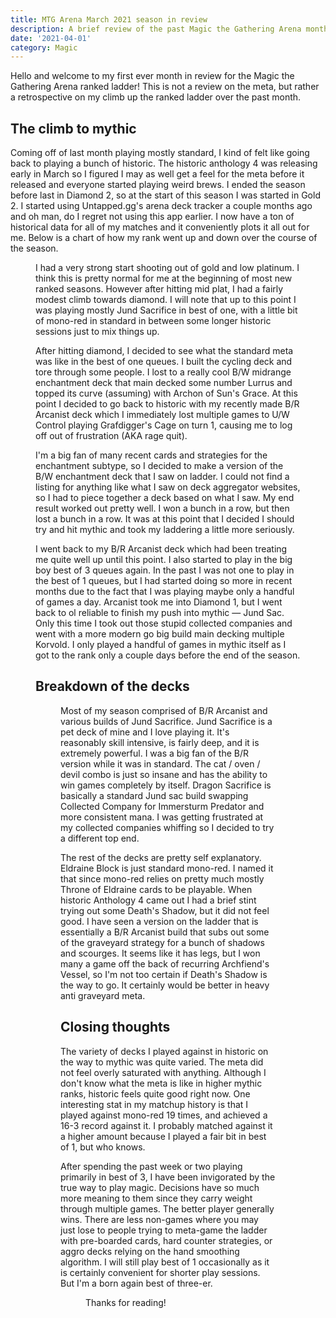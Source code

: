 ```yaml
---
title: MTG Arena March 2021 season in review
description: A brief review of the past Magic the Gathering Arena monthly ladder season for both standard and historic.
date: '2021-04-01'
category: Magic
---
```


Hello and welcome to my first ever month in review for the Magic the Gathering Arena ranked ladder! This is not a review on the meta, but rather a retrospective on my climb up the ranked ladder over the past month.

## The climb to mythic

Coming off of last month playing mostly standard, I kind of felt like going back to playing a bunch of historic. The historic anthology 4 was releasing early in March so I figured I may as well get a feel for the meta before it released and everyone started playing weird brews. I ended the season before last in Diamond 2, so at the start of this season I was started in Gold 2. I started using Untapped.gg's <ExternalLink href="https://mtga.untapped.gg/">arena deck tracker</ExternalLink> a couple months ago and oh man, do I regret not using this app earlier. I now have a ton of historical data for all of my matches and it conveniently plots it all out for me. Below is a chart of how my rank went up and down over the course of the season.

<Figure
  title="Ladder performance"
  image="march-2021-ladder.jpg"
  caption="Chart of ladder performance over the course of the MTG Arena season"
/>

I had a very strong start shooting out of gold and low platinum. I think this is pretty normal for me at the beginning of most new ranked seasons. However after hitting mid plat, I had a fairly modest climb towards diamond. I will note that up to this point I was playing mostly Jund Sacrifice in best of one, with a little bit of mono-red in standard in between some longer historic sessions just to mix things up.

After hitting diamond, I decided to see what the standard meta was like in the best of one queues. I built the cycling deck and tore through some people. I lost to a really cool B/W midrange enchantment deck that main decked some number <card-link name='Lurrus of the Dream-Den'>Lurrus</card-link> and topped its curve (assuming) with <card-link>Archon of Sun's Grace</card-link>. At this point I decided to go back to historic with my recently made B/R Arcanist deck which I immediately lost multiple games to U/W Control playing <card-link>Grafdigger's Cage</card-link> on turn 1, causing me to log off out of frustration (AKA rage quit).

I'm a big fan of many recent cards and strategies for the enchantment subtype, so I decided to make a version of the B/W enchantment deck that I saw on ladder. I could not find a listing for anything like what I saw on deck aggregator websites, so I had to piece together a deck based on what I saw. My end result worked out pretty well. I won a bunch in a row, but then lost a bunch in a row. It was at this point that I decided I should try and hit mythic and took my laddering a little more seriously.

I went back to my B/R Arcanist deck which had been treating me quite well up until this point. I also started to play in the big boy best of 3 queues again. In the past I was not one to play in the best of 1 queues, but I had started doing so more in recent months due to the fact that I was playing maybe only a handful of games a day. Arcanist took me into Diamond 1, but I went back to ol reliable to finish my push into mythic &mdash; Jund Sac. Only this time I took out those stupid <card-link name='Collected Company'>collected companies</card-link> and went with a more modern go big build main decking multiple <card-link name='Korvold, Fae-Cursed King'>Korvold</card-link>. I only played a handful of games in mythic itself as I got to the rank only a couple days before the end of the season.

## Breakdown of the decks

<Figure
  title="Decks used on ladder"
  image="march-2021-decks.jpg"
  caption="List of all decks I used on the MTG Arena ladder this season"
/>

Most of my season comprised of B/R Arcanist and various builds of Jund Sacrifice. Jund Sacrifice is a pet deck of mine and I love playing it. It's reasonably skill intensive, is fairly deep, and it is extremely powerful. I was a big fan of the B/R version while it was in standard. The <card-link name='Cauldron Familiar'>cat</card-link> / <card-link name="Witch's Oven">oven</card-link> / <card-link name='Mayhem Devil'>devil</card-link> combo is just so insane and has the ability to win games completely by itself. Dragon Sacrifice is basically a standard Jund sac build swapping <card-link>Collected Company</card-link> for <card-link>Immersturm Predator</card-link> and more consistent mana. I was getting frustrated at my <card-link name='Collected Company'>collected companies</card-link> whiffing so I decided to try a different top end.

The rest of the decks are pretty self explanatory. Eldraine Block is just standard mono-red. I named it that since mono-red relies on pretty much mostly Throne of Eldraine cards to be playable. When historic Anthology 4 came out I had a brief stint trying out some <card-link>Death's Shadow</card-link>, but it did not feel good. I have seen a version on the ladder that is essentially a B/R Arcanist build that subs out some of the graveyard strategy for a bunch of <card-link name="Death's Shadow">shadows</card-link> and <card-link name="Scourge of the Skyclaves">scourges</card-link>. It seems like it has legs, but I won many a game off the back of recurring <card-link>Archfiend's Vessel</card-link>, so I'm not too certain if <card-link>Death's Shadow</card-link> is the way to go. It certainly would be better in heavy anti graveyard meta.

## Closing thoughts

The variety of decks I played against in historic on the way to mythic was quite varied. The meta did not feel overly saturated with anything. Although I don't know what the meta is like in higher mythic ranks, historic feels quite good right now. One interesting stat in my matchup history is that I played against mono-red 19 times, and achieved a 16-3 record against it. I probably matched against it a higher amount because I played a fair bit in best of 1, but who knows.

After spending the past week or two playing primarily in best of 3, I have been invigorated by the true way to play magic. Decisions have so much more meaning to them since they carry weight through multiple games. The better player generally wins. There are less non-games where you may just lose to people trying to meta-game the ladder with pre-boarded cards, hard counter strategies, or aggro decks relying on the hand smoothing algorithm. I will still play best of 1 occasionally as it is certainly convenient for shorter play sessions. But I'm a born again best of three-er.

<Figure
  title="Overall win rate"
  image="march-2021-winrate.jpg"
  caption="Overall win rate and highest rank achieved of games played on the ladder"
/>

Thanks for reading!
